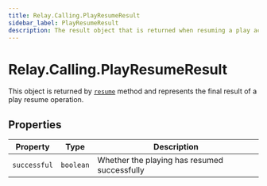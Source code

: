 ```yaml
---
title: Relay.Calling.PlayResumeResult
sidebar_label: PlayResumeResult
description: The result object that is returned when resuming a play action.
---
```


[resume]: /sdks/relay-realtime-sdk/v2/language/nodejs/calling/actions/play#resume

# Relay.Calling.PlayResumeResult

This object is returned by [`resume`][resume] method and represents the final result of a play resume operation.

## Properties

| Property | Type | Description |
| -------- | ---- | ----------- |
| `successful` | `boolean` | Whether the playing has resumed successfully |